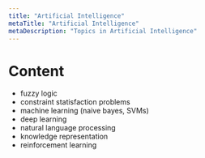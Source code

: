 ```yaml
---
title: "Artificial Intelligence"
metaTitle: "Artificial Intelligence"
metaDescription: "Topics in Artificial Intelligence"
---
```


# Content
- fuzzy logic
- constraint statisfaction problems
- machine learning (naive bayes, SVMs) 
- deep learning
- natural language processing
- knowledge representation
- reinforcement learning